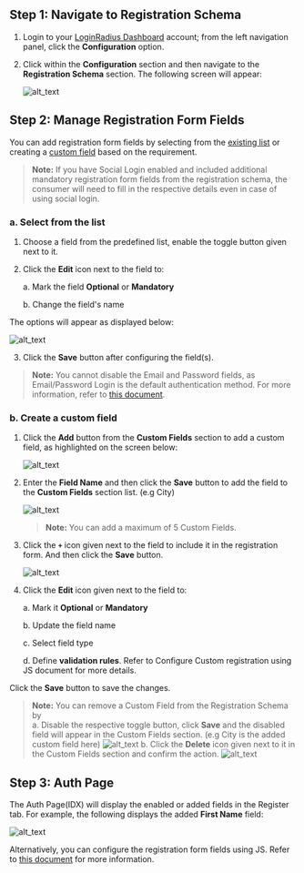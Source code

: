 ## Step 1: Navigate to Registration Schema

1. Login to your <a href="https://dashboard.loginradius.com" target="_blank"> LoginRadius Dashboard</a> account; from the left navigation panel, click the **Configuration** option.

2. Click within the **Configuration** section and then navigate to the **Registration Schema** section. The following screen will appear:

   ![alt_text](images/config-reg.png "image_tooltip")

## Step 2: Manage Registration Form Fields

You can add registration form fields by selecting from the [existing list](#a-select-from-the-list) or creating a [custom field](#b-create-a-custom-field) based on the requirement.

> **Note:** If you have Social Login enabled and included additional mandatory registration form fields from the registration schema, the consumer will need to fill in the respective details even in case of using social login.

### a. Select from the list

1. Choose a field from the predefined list, enable the toggle button given next to it.

2. Click the **Edit** icon next to the field to:

   a. Mark the field **Optional** or **Mandatory**

   b. Change the field's name

The options will appear as displayed below:

![alt_text](images/fieldname.png "image_tooltip")

3. Click the **Save** button after configuring the field(s).

> **Note:** You cannot disable the Email and Password fields, as Email/Password Login is the default authentication method. For more information, refer to <a href="https://www.loginradius.com/docs/developer/guide/emailpassword-login" target="_blank">this document</a>.

### b. Create a custom field

1. Click the **Add** button from the **Custom Fields** section to add a custom field, as highlighted on the screen below:

   ![alt_text](images/config-reg2.png "image_tooltip")

2. Enter the **Field Name** and then click the **Save** button to add the field to the **Custom Fields** section list. (e.g City)

   ![alt_text](images/custom1.png "image_tooltip")

   > **Note:** You can add a maximum of 5 Custom Fields.

3. Click the **`+`** icon given next to the field to include it in the registration form. And then click the **Save** button.

   ![alt_text](images/custom2.png "image_tooltip")

4. Click the **Edit** icon given next to the field to:

   a. Mark it **Optional** or **Mandatory**

   b. Update the field name

   c. Select field type

   d. Define **validation rules**. Refer to Configure Custom registration using JS
   document for more details.

Click the **Save** button to save the changes.

> **Note:** You can remove a Custom Field from the Registration Schema by  
> a. Disable the respective toggle button, click **Save** and the disabled field will appear in the Custom Fields section. (e.g City is the added custom field here)
> ![alt_text](images/custom5.png "image_tooltip")
> b. Click the **Delete** icon given next to it in the Custom Fields section and confirm the action.
> ![alt_text](images/custom2.png "image_tooltip")

## Step 3: Auth Page

The Auth Page(IDX) will display the enabled or added fields in the Register tab. For example, the following displays the added **First Name** field:

![alt_text](images/auth-page.png "image_tooltip")

Alternatively, you can configure the registration form fields using JS. Refer to <a href="https://www.loginradius.com/docs/developer/references/javascript-library/customizing-your-registration-schema/" target="_blank">this document</a> for more information.
